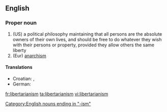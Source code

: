 {{wikipedia}}
==English==
===Proper noun===
{{en-noun}}
# (US) a political philosophy maintaining that all persons are the absolute owners of their own lives, and should be free to do whatever they wish with their persons or property, provided they allow others the same liberty
# (Eur) [[anarchism]]
====Translations====
* Croatian: {{t-|hr|libertarijanizam|m}}, {{t-|hr|slobodarstvo|n}}
* German: {{t-|de|Libertarismus}}

[[Category:English nouns ending in "-ism"]]

[[fr:libertarianism]]
[[ta:libertarianism]]
[[vi:libertarianism]]